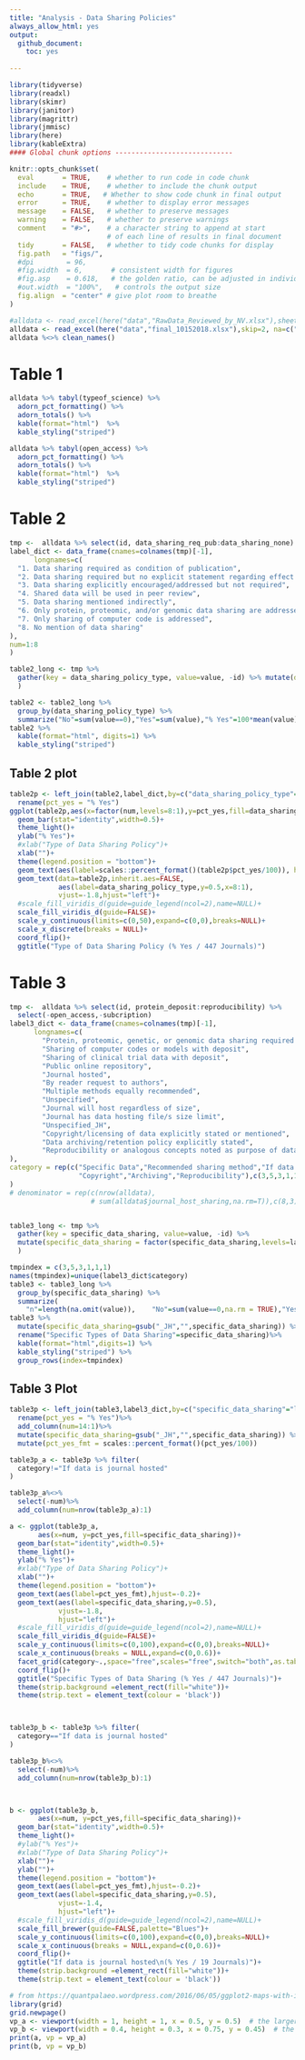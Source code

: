 ```yaml
---
title: "Analysis - Data Sharing Policies"
always_allow_html: yes
output: 
  github_document:
    toc: yes
    
---
```


```r
library(tidyverse)
library(readxl)
library(skimr)
library(janitor)
library(magrittr)
library(jmmisc)
library(here)
library(kableExtra)
#### Global chunk options -----------------------------

knitr::opts_chunk$set(
  eval       = TRUE,    # whether to run code in code chunk
  include    = TRUE,    # whether to include the chunk output
  echo       = TRUE,   # Whether to show code chunk in final output
  error      = TRUE,    # whether to display error messages
  message    = FALSE,   # whether to preserve messages
  warning    = FALSE,   # whether to preserve warnings
  comment    = "#>",    # a character string to append at start
                        # of each line of results in final document
  tidy       = FALSE,   # whether to tidy code chunks for display
  fig.path   = "figs/",
  #dpi        = 96, 
  #fig.width  = 6,       # consistent width for figures
  #fig.asp    = 0.618,   # the golden ratio, can be adjusted in individual chunks
  #out.width  = "100%",   # controls the output size
  fig.align  = "center" # give plot room to breathe
)
```

```r
#alldata <- read_excel(here("data","RawData_Reviewed_by_NV.xlsx"),sheet="All data",skip = 1,na = c("","NA"))
alldata <- read_excel(here("data","final_10152018.xlsx"),skip=2, na=c("","NA"))
alldata %<>% clean_names()
```

# Table 1

```r
alldata %>% tabyl(typeof_science) %>% 
  adorn_pct_formatting() %>%
  adorn_totals() %>%
  kable(format="html")  %>%
  kable_styling("striped")
```

```r
alldata %>% tabyl(open_access) %>% 
  adorn_pct_formatting() %>%
  adorn_totals() %>%
  kable(format="html")  %>%
  kable_styling("striped")
```

# Table 2

```r
tmp <-  alldata %>% select(id, data_sharing_req_pub:data_sharing_none)
label_dict <- data_frame(cnames=colnames(tmp)[-1],
      longnames=c(
  "1. Data sharing required as condition of publication",
  "2. Data sharing required but no explicit statement regarding effect on publication/editorial decision-making",
  "3. Data sharing explicitly encouraged/addressed but not required",
  "4. Shared data will be used in peer review",
  "5. Data sharing mentioned indirectly",
  "6. Only protein, proteomic, and/or genomic data sharing are addressed",
  "7. Only sharing of computer code is addressed",
  "8. No mention of data sharing"
),
num=1:8
)

table2_long <- tmp %>%
  gather(key = data_sharing_policy_type, value=value, -id) %>% mutate(data_sharing_policy_type = factor(data_sharing_policy_type,levels=label_dict$cnames,labels=label_dict$longnames)
  )

table2 <- table2_long %>% 
  group_by(data_sharing_policy_type) %>% 
  summarize("No"=sum(value==0),"Yes"=sum(value),"% Yes"=100*mean(value)) 
table2 %>% 
  kable(format="html", digits=1) %>%
  kable_styling("striped")
```

## Table 2 plot

```r
table2p <- left_join(table2,label_dict,by=c("data_sharing_policy_type"="longnames"))%>%
  rename(pct_yes = "% Yes")
ggplot(table2p,aes(x=factor(num,levels=8:1),y=pct_yes,fill=data_sharing_policy_type))+
  geom_bar(stat="identity",width=0.5)+
  theme_light()+
  ylab("% Yes")+
  #xlab("Type of Data Sharing Policy")+
  xlab("")+
  theme(legend.position = "bottom")+
  geom_text(aes(label=scales::percent_format()(table2p$pct_yes/100)), hjust=-0.2)+
  geom_text(data=table2p,inherit.aes=FALSE, 
            aes(label=data_sharing_policy_type,y=0.5,x=8:1),
            vjust=-1.8,hjust="left")+
  #scale_fill_viridis_d(guide=guide_legend(ncol=2),name=NULL)+
  scale_fill_viridis_d(guide=FALSE)+
  scale_y_continuous(limits=c(0,50),expand=c(0,0),breaks=NULL)+
  scale_x_discrete(breaks = NULL)+
  coord_flip()+
  ggtitle("Type of Data Sharing Policy (% Yes / 447 Journals)")
```

# Table 3

```r
tmp <-  alldata %>% select(id, protein_deposit:reproducibility) %>%
  select(-open_access,-subcription)
label3_dict <- data_frame(cnames=colnames(tmp)[-1],
      longnames=c(
        "Protein, proteomic, genetic, or genomic data sharing required with deposit to specific data banks",
        "Sharing of computer codes or models with deposit",
        "Sharing of clinical trial data with deposit",
        "Public online repository",
        "Journal hosted",
        "By reader request to authors",
        "Multiple methods equally recommended",
        "Unspecified",
        "Journal will host regardless of size",
        "Journal has data hosting file/s size limit",
        "Unspecified_JH",
        "Copyright/licensing of data explicitly stated or mentioned",
        "Data archiving/retention policy explicitly stated",
        "Reproducibility or analogous concepts noted as purpose of data policy"
),
category = rep(c("Specific Data","Recommended sharing method","If data is journal hosted",
                 "Copyright","Archiving","Reproducibility"),c(3,5,3,1,1,1))
)
# denominator = rep(c(nrow(alldata),
                    # sum(alldata$journal_host_sharing,na.rm=T)),c(8,3))


table3_long <- tmp %>%
  gather(key = specific_data_sharing, value=value, -id) %>% 
  mutate(specific_data_sharing = factor(specific_data_sharing,levels=label3_dict$cnames,labels=label3_dict$longnames)
  )

tmpindex = c(3,5,3,1,1,1)
names(tmpindex)=unique(label3_dict$category)
table3 <- table3_long %>% 
  group_by(specific_data_sharing) %>% 
  summarize(
    "n"=length(na.omit(value)),    "No"=sum(value==0,na.rm = TRUE),"Yes"=sum(value,na.rm = TRUE),"% Yes"=100*mean(value,na.rm = TRUE)) 
table3 %>%
  mutate(specific_data_sharing=gsub("_JH","",specific_data_sharing)) %>%
  rename("Specific Types of Data Sharing"=specific_data_sharing)%>%
  kable(format="html",digits=1) %>%
  kable_styling("striped") %>%
  group_rows(index=tmpindex)
```


## Table 3 Plot

```r
table3p <- left_join(table3,label3_dict,by=c("specific_data_sharing"="longnames"))%>%
  rename(pct_yes = "% Yes")%>%
  add_column(num=14:1)%>%
  mutate(specific_data_sharing=gsub("_JH","",specific_data_sharing)) %>%
  mutate(pct_yes_fmt = scales::percent_format()(pct_yes/100))

table3p_a <- table3p %>% filter(
  category!="If data is journal hosted"
)

table3p_a%<>%
  select(-num)%>%
  add_column(num=nrow(table3p_a):1)

a <- ggplot(table3p_a,
       aes(x=num, y=pct_yes,fill=specific_data_sharing))+
  geom_bar(stat="identity",width=0.5)+
  theme_light()+
  ylab("% Yes")+
  #xlab("Type of Data Sharing Policy")+
  xlab("")+
  theme(legend.position = "bottom")+
  geom_text(aes(label=pct_yes_fmt),hjust=-0.2)+
  geom_text(aes(label=specific_data_sharing,y=0.5),
            vjust=-1.8,
            hjust="left")+
  #scale_fill_viridis_d(guide=guide_legend(ncol=2),name=NULL)+
  scale_fill_viridis_d(guide=FALSE)+
  scale_y_continuous(limits=c(0,100),expand=c(0,0),breaks=NULL)+
  scale_x_continuous(breaks = NULL,expand=c(0,0.6))+
  facet_grid(category~.,space="free",scales="free",switch="both",as.table=FALSE)+
  coord_flip()+
  ggtitle("Specific Types of Data Sharing (% Yes / 447 Journals)")+
  theme(strip.background =element_rect(fill="white"))+
  theme(strip.text = element_text(colour = 'black'))



table3p_b <- table3p %>% filter(
  category=="If data is journal hosted"
)

table3p_b%<>%
  select(-num)%>%
  add_column(num=nrow(table3p_b):1)



b <- ggplot(table3p_b,
       aes(x=num, y=pct_yes,fill=specific_data_sharing))+
  geom_bar(stat="identity",width=0.5)+
  theme_light()+
  #ylab("% Yes")+
  #xlab("Type of Data Sharing Policy")+
  xlab("")+
  ylab("")+
  theme(legend.position = "bottom")+
  geom_text(aes(label=pct_yes_fmt),hjust=-0.2)+
  geom_text(aes(label=specific_data_sharing,y=0.5),
            vjust=-1.4,
            hjust="left")+
  #scale_fill_viridis_d(guide=guide_legend(ncol=2),name=NULL)+
  scale_fill_brewer(guide=FALSE,palette="Blues")+
  scale_y_continuous(limits=c(0,100),expand=c(0,0),breaks=NULL)+
  scale_x_continuous(breaks = NULL,expand=c(0,0.6))+
  coord_flip()+
  ggtitle("If data is journal hosted\n(% Yes / 19 Journals)")+
  theme(strip.background =element_rect(fill="white"))+
  theme(strip.text = element_text(colour = 'black'))

# from https://quantpalaeo.wordpress.com/2016/06/05/ggplot2-maps-with-inset/
library(grid)
grid.newpage()
vp_a <- viewport(width = 1, height = 1, x = 0.5, y = 0.5)  # the larger map
vp_b <- viewport(width = 0.4, height = 0.3, x = 0.75, y = 0.45)  # the inset in upper left
print(a, vp = vp_a)
print(b, vp = vp_b)

```


